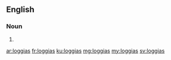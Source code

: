 ==English==

===Noun===
{{head|en|plural}}

# {{plural of|loggia|lang=en}}

[[ar:loggias]]
[[fr:loggias]]
[[ku:loggias]]
[[mg:loggias]]
[[my:loggias]]
[[sv:loggias]]